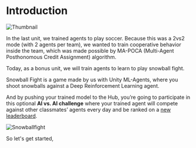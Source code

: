 # Introduction

<img src="https://huggingface.co/datasets/huggingface-deep-rl-course/course-images/resolve/main/en/unit11/thumbnail.png" alt="Thumbnail"/>

In the last unit, we trained agents to play soccer. Because this was a 2vs2 mode (with 2 agents per team), we wanted to train cooperative behavior inside the team, which was made possible by MA-POCA (Multi-Agent Posthonomous Credit Assignment) algorithm.

Today, as a bonus unit, we will train agents to learn to play snowball fight.

Snowball Fight is a game made by us with Unity ML-Agents, where you shoot snowballs against a Deep Reinforcement Learning agent.

And by pushing your trained model to the Hub, you’re going to participate in this optional **AI vs. AI challenge** where your trained agent will compete against other classmates’ agents every day and be ranked on a [new leaderboard](https://huggingface.co/spaces/huggingface-projects/AIvsAI-Snowballfight).

<img src="https://huggingface.co/datasets/huggingface-deep-rl-course/course-images/resolve/main/en/unit11/snowballtarget.png" alt="Snowballfight"/>

So let's get started,
